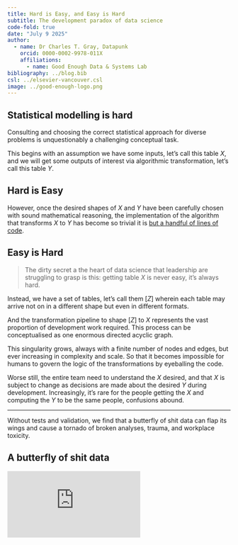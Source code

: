 ```yaml
---
title: Hard is Easy, and Easy is Hard
subtitle: The development paradox of data science   
code-fold: true
date: "July 9 2025"
author: 
  - name: Dr Charles T. Gray, Datapunk
    orcid: 0000-0002-9978-011X
    affiliations:
      - name: Good Enough Data & Systems Lab
bibliography: ../blog.bib
csl: ../elsevier-vancouver.csl
image: ../good-enough-logo.png
---
```


## Statistical modelling is hard

Consulting and choosing the correct statistical approach for diverse problems is unquestionably a challenging conceptual task. 

This begins with an assumption we have some inputs, let's call this table $X$, and we will get some outputs of interest via algorithmic transformation, let's call this table $Y$.

## Hard is Easy

However, once the desired shapes of $X$ and $Y$ have been carefully chosen with sound mathematical reasoning, the implementation of the algorithm that transforms $X$ to $Y$ has become so trivial it is [but a handful of lines of code](https://scikit-learn.org/stable/getting_started.html). 

## Easy is Hard

> The dirty secret a the heart of data science that leadership are struggling to grasp is this: getting table $X$ is never easy, it's always hard. 

Instead, we have a set of tables, let's call them $[Z]$ wherein each table may arrive not on in a different shape but even in different formats. 

And the transformation pipeline to shape $[Z]$ to $X$ represents the vast proportion of development work required. This process can be conceptualised as one enormous directed acyclic graph. 

This singularity grows, always with a finite number of nodes and edges, but ever increasing in complexity and scale. So that it becomes impossible for humans to govern the logic of the transformations by eyeballing the code.

Worse still, the entire team need to understand the $X$ desired, and that $X$ is subject to change as decisions are made about the desired $Y$ during development. Increasingly, it's rare for the people getting the $X$ and computing the $Y$ to be the same people, confusions abound. 

---

Without tests and validation, we find that a butterfly of shit data can flap its wings and cause a tornado of broken analyses, trauma, and workplace toxicity. 

## A butterfly of shit data 

<iframe src="https://www.youtube.com/embed/hAhCEL_rrRc?si=8Yyn6M2wVOquvrFZ&amp;controls=0" title="YouTube video player" frameborder="0" allow="accelerometer; autoplay; clipboard-write; encrypted-media; gyroscope; picture-in-picture; web-share" referrerpolicy="strict-origin-when-cross-origin" allowfullscreen></iframe>
